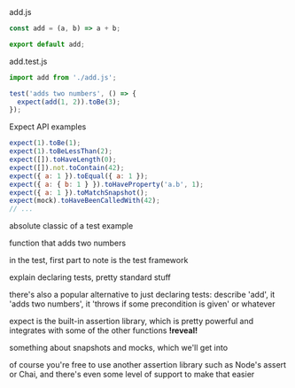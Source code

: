 

<Slide>

<Split>

<div>

<div style={{margin:'1rem'}}>
<span style={{fontFamily: 'monospace'}}>add.js</span>

```js
const add = (a, b) => a + b;

export default add;
```

</div>

<div style={{margin:'1rem'}}>
<span style={{fontFamily: 'monospace'}}>add.test.js</span>

```js
import add from './add.js';

test('adds two numbers', () => {
  expect(add(1, 2)).toBe(3);
});
```

</div>

</div>

<Appear>

<div>

Expect API examples

```js
expect(1).toBe(1);
expect(1).toBeLessThan(2);
expect([]).toHaveLength(0);
expect([]).not.toContain(42);
expect({ a: 1 }).toEqual({ a: 1 });
expect({ a: { b: 1 } }).toHaveProperty('a.b', 1);
expect({ a: 1 }).toMatchSnapshot();
expect(mock).toHaveBeenCalledWith(42);
// ...
```

</div>

</Appear>

</Split>

</Slide>

<Notes>

absolute classic of a test example

function that adds two numbers

in the test, first part to note is the test framework

explain declaring tests, pretty standard stuff

there's also a popular alternative to just declaring tests: describe 'add', it 'adds two numbers', it 'throws if some precondition is given' or whatever

expect is the built-in assertion library, which is pretty powerful and integrates with some of the other functions **!reveal!**

something about snapshots and mocks, which we'll get into

of course you're free to use another assertion library such as Node's assert or Chai, and there's even some level of support to make that easier

</Notes>
